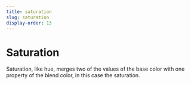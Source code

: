 ```yaml
---
title: saturation
slug: saturation
display-order: 13
---
```


# Saturation

Saturation, like hue, merges two of the values of the base color with one property of the blend color, in this case the saturation.
